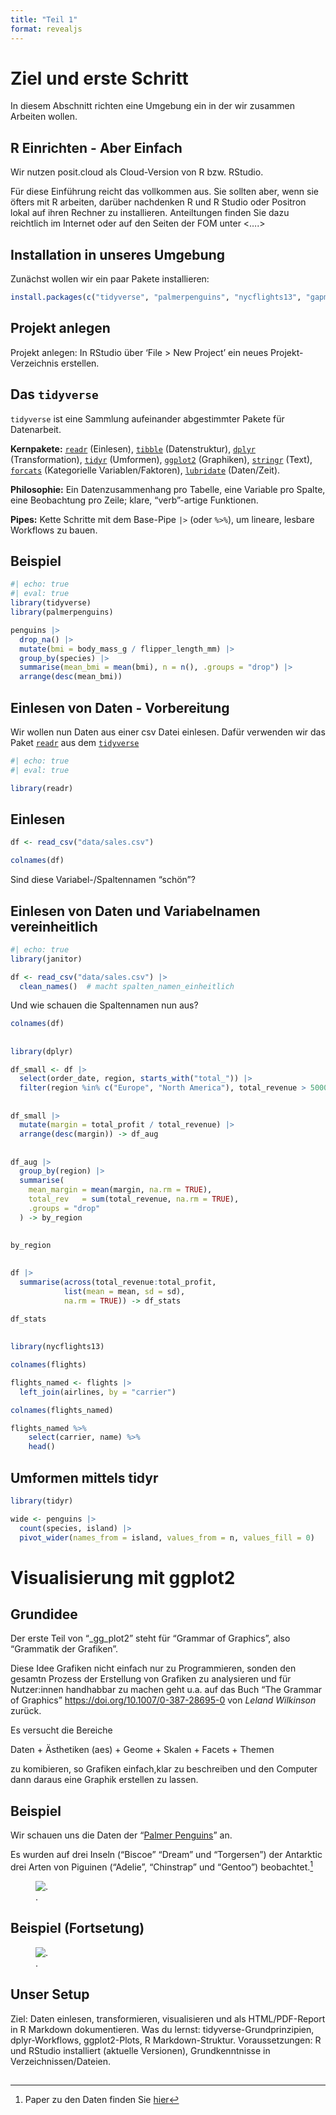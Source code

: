 ```yaml
---
title: "Teil 1"
format: revealjs
---
```


# Ziel und erste Schritt

In diesem Abschnitt richten eine Umgebung ein in der wir zusammen Arbeiten wollen. 

## R Einrichten - Aber Einfach

Wir nutzen posit.cloud als Cloud-Version von R bzw. RStudio.

Für diese Einführung reicht das vollkommen aus. Sie sollten aber, wenn sie öfters mit R arbeiten, darüber nachdenken R und R Studio oder Positron lokal auf ihren Rechner zu installieren. Anteiltungen finden Sie dazu reichtlich im Internet oder auf den Seiten der FOM unter <....>

## Installation in unseres Umgebung

Zunächst wollen wir ein paar Pakete installieren:

```r
install.packages(c("tidyverse", "palmerpenguins", "nycflights13", "gapminder", "janitor", "lubridate", "stringr", "forcats"))
```

## Projekt anlegen

Projekt anlegen: In RStudio über 'File > New Project' ein neues Projekt-Verzeichnis erstellen.


## Das `tidyverse`

`tidyverse` ist eine Sammlung aufeinander abgestimmter Pakete für Datenarbeit.


**Kernpakete:** [`readr`](https://readr.tidyverse.org) (Einlesen),
[`tibble`](https://tibble.tidyverse.org) (Datenstruktur),
[`dplyr`](https://dplyr.tidyverse.org/reference/tbl.html) (Transformation), 
[`tidyr`](https://tidyr.tidyverse.org) (Umformen), 
[`ggplot2`](https://ggplot2.tidyverse.org) (Graphiken), 
[`stringr`](https://stringr.tidyverse.org) (Text), 
[`forcats`](https://forcats.tidyverse.org) (Kategorielle Variablen/Faktoren), 
[`lubridate`](https://lubridate.tidyverse.org) (Daten/Zeit).


**Philosophie:** Ein Datenzusammenhang pro Tabelle, eine Variable pro Spalte, eine Beobachtung pro Zeile; klare, “verb”-artige Funktionen.


**Pipes:** Kette Schritte mit dem Base-Pipe `|>` (oder `%>%`), um lineare, lesbare Workflows zu bauen.


## Beispiel

```r
#| echo: true
#| eval: true
library(tidyverse)
library(palmerpenguins)

penguins |>
  drop_na() |>
  mutate(bmi = body_mass_g / flipper_length_mm) |>
  group_by(species) |>
  summarise(mean_bmi = mean(bmi), n = n(), .groups = "drop") |>
  arrange(desc(mean_bmi))

```

## Einlesen von Daten - Vorbereitung

Wir wollen nun Daten aus einer csv Datei einlesen. Dafür verwenden wir das Paket [`readr`](https://readr.tidyverse.org) aus dem [`tidyverse`](https://www.tidyverse.org)

```r
#| echo: true
#| eval: true

library(readr)
```

## Einlesen

```r
df <- read_csv("data/sales.csv") 
```

```r
colnames(df)
```

Sind diese Variabel-/Spaltennamen "schön"?

## Einlesen von Daten und Variabelnamen vereinheitlich

```r
#| echo: true
library(janitor)

df <- read_csv("data/sales.csv") |>
  clean_names()  # macht spalten_namen_einheitlich
```

Und wie schauen die Spaltennamen nun aus?

```r
colnames(df) 
```

##

```r
library(dplyr)

df_small <- df |>
  select(order_date, region, starts_with("total_")) |>
  filter(region %in% c("Europe", "North America"), total_revenue > 50000)
```


##

```r
df_small |>
  mutate(margin = total_profit / total_revenue) |>
  arrange(desc(margin)) -> df_aug
```

##

```r
df_aug |>
  group_by(region) |>
  summarise(
    mean_margin = mean(margin, na.rm = TRUE),
    total_rev   = sum(total_revenue, na.rm = TRUE),
    .groups = "drop"
  ) -> by_region
```

##

```r
by_region
```

##

```r
df |>
  summarise(across(total_revenue:total_profit, 
            list(mean = mean, sd = sd), 
            na.rm = TRUE)) -> df_stats

df_stats
```

##

```r
library(nycflights13)

colnames(flights)

flights_named <- flights |>
  left_join(airlines, by = "carrier")  

colnames(flights_named)

flights_named %>%
    select(carrier, name) %>%
    head()
```

## Umformen mittels tidyr

```r
library(tidyr)

wide <- penguins |>
  count(species, island) |>
  pivot_wider(names_from = island, values_from = n, values_fill = 0)
```

# Visualisierung mit ggplot2

## Grundidee

Der erste Teil von "_gg_plot2" steht für "Grammar of Graphics", also "Grammatik der Grafiken".

Diese Idee Grafiken nicht einfach nur zu Programmieren, sonden den gesamtn Prozess der Erstellung von Grafiken zu analysieren und für Nutzer:innen handhabbar zu machen geht u.a. auf das Buch "The Grammar of Graphics" <https://doi.org/10.1007/0-387-28695-0> von _Leland Wilkinson_ zurück.

Es versucht die Bereiche

Daten + Ästhetiken (aes) + Geome + Skalen + Facets + Themen

zu komibieren, so Grafiken einfach,klar zu beschreiben und den Computer dann daraus eine Graphik erstellen zu lassen.


## Beispiel

Wir schauen uns die Daten der "[Palmer Penguins](https://allisonhorst.github.io/palmerpenguins/)" an.

Es wurden auf drei Inseln ("Biscoe" "Dream" und "Torgersen") der Antarktic drei Arten von Piguinen ("Adelie", "Chinstrap" und "Gentoo") beobachtet.^[Paper zu den Daten finden Sie [hier](https://journals.plos.org/plosone/article?id=10.1371/journal.pone.0090081)]

![.](./images/iter_penguins.png)

## Beispiel (Fortsetung)

![.](./images/palmerpenguins_orte.png)


## Unser Setup


Ziel: Daten einlesen, transformieren, visualisieren und als HTML/PDF-Report in R Markdown dokumentieren.
Was du lernst: tidyverse-Grundprinzipien, dplyr-Workflows, ggplot2-Plots, R Markdown-Struktur.
Voraussetzungen: R und RStudio installiert (aktuelle Versionen), Grundkenntnisse in Verzeichnissen/Dateien.

## 
